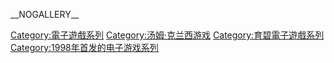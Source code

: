 {{cat main}}

{{DEFAULTSORT:Tom Clancys Rainbow Six}}
[[Category:電子遊戲系列|Category:電子遊戲系列]]
[[Category:汤姆·克兰西游戏|Category:汤姆·克兰西游戏]]
[[Category:育碧電子遊戲系列|Category:育碧電子遊戲系列]]
[[Category:1998年首发的电子游戏系列|Category:1998年首发的电子游戏系列]]

__NOGALLERY__
